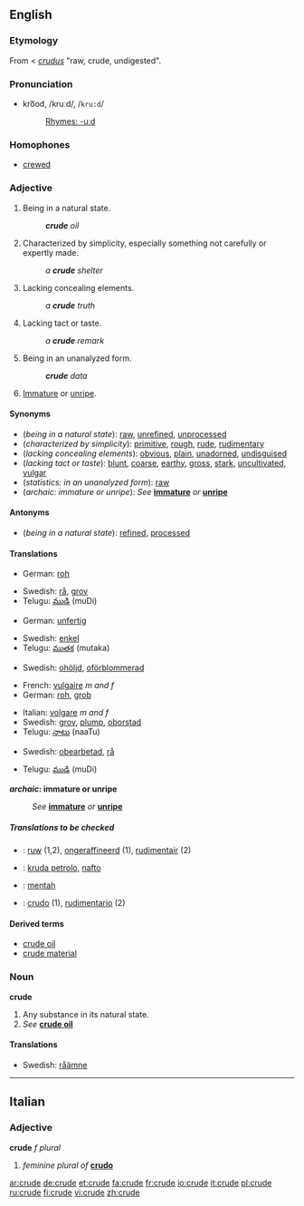 {{wikipedia|dab=crude}}
==English==

===Etymology===
From {{ME.}} < {{L.}} ''[[crudus]]'' "raw, crude, undigested".

===Pronunciation===
*kro͞od, /kruːd/, /<tt>kru:d</tt>/
*:[[Rhymes:English:-uːd|Rhymes: -uːd]]

===Homophones===
*[[crewed]]

===Adjective===
{{en-adj-er-e|crud|e}}

# Being in a natural state.
#:'''''crude''' oil''
# Characterized by simplicity, especially something not carefully or expertly made.
#:''a '''crude''' shelter''
# Lacking concealing elements.
#:''a '''crude''' truth''
# Lacking tact or taste.
#:''a '''crude''' remark''
# {{statistics}} Being in an unanalyzed form.
#:'''''crude''' data''
# {{archaic}} [[immature|Immature]] or [[unripe]].

====Synonyms====
*(''being in a natural state''): [[raw]], [[unrefined]], [[unprocessed]]
*(''characterized by simplicity''): [[primitive]], [[rough]], [[rude]], [[rudimentary]]
*(''lacking concealing elements''): [[obvious]], [[plain]], [[unadorned]], [[undisguised]]
*(''lacking tact or taste''): [[blunt]], [[coarse]], [[earthy]], [[gross]], [[stark]], [[uncultivated]], [[vulgar]]
*(''statistics: in an unanalyzed form''): [[raw]]
*(''archaic: immature or unripe''): ''See'' '''[[immature]]''' ''or'' '''[[unripe]]'''

====Antonyms====
*(''being in a natural state''): [[refined]], [[processed]]

====Translations====

{{trans-top|being in a natural state}}
*German: [[roh]]
{{trans-mid}}
*Swedish: [[rå]], [[grov]]
*Telugu: [[ముడి]] (muDi)
{{trans-bottom}}

{{trans-top|characterized by simplicity}}
*German: [[unfertig]]
{{trans-mid}}
*Swedish: [[enkel]]
*Telugu: [[ముతక]] (mutaka)
{{trans-bottom}}

{{trans-top|lacking concealing elements}}
{{trans-mid}}
*Swedish: [[ohöljd]], [[oförblommerad]]
{{trans-bottom}}

{{trans-top|lacking tact or taste}}
*French: [[vulgaire]] ''m and f''
*German: [[roh]], [[grob]]
{{trans-mid}}
*Italian: [[volgare]] ''m and f''
*Swedish: [[grov]], [[plump]], [[oborstad]]
*Telugu: [[నాటు]] (naaTu)
{{trans-bottom}}

{{trans-top|statistics: in an unanalyzed form}}
*Swedish: [[obearbetad]], [[rå]]
{{trans-mid}}
*Telugu: [[ముడి]] (muDi)
{{trans-bottom}}

'''''archaic'': immature or unripe'''
:''See'' '''[[immature]]''' ''or'' '''[[unripe]]'''

=====Translations to be checked=====
<!--Remove this section once all of the translations below have been moved into the tables above.-->
{{checktrans}}

*{{ttbc|Dutch}}: [[ruw]] (1,2), [[ongeraffineerd]] (1), [[rudimentair]] (2)
*{{ttbc|Esperanto}}: [[kruda petrolo]], [[nafto]]
*{{ttbc|Indonesian}}: [[mentah]]
*{{ttbc|Spanish}}: [[crudo]] (1), [[rudimentario]] (2)

====Derived terms====
*[[crude oil]]
*[[crude material]]

===Noun===
'''crude'''

# Any substance in its natural state.
# ''See'' '''[[crude oil]]'''

====Translations====

{{trans-top|any substance in its natural state}}
{{trans-mid}}
*Swedish: [[råämne]] {{n}}
{{trans-bottom}}

----

==Italian==

===Adjective===
'''crude''' ''f plural''

# ''feminine plural of'' '''[[crudo#Italian|crudo]]'''

[[ar:crude]]
[[de:crude]]
[[et:crude]]
[[fa:crude]]
[[fr:crude]]
[[io:crude]]
[[it:crude]]
[[pl:crude]]
[[ru:crude]]
[[fi:crude]]
[[vi:crude]]
[[zh:crude]]